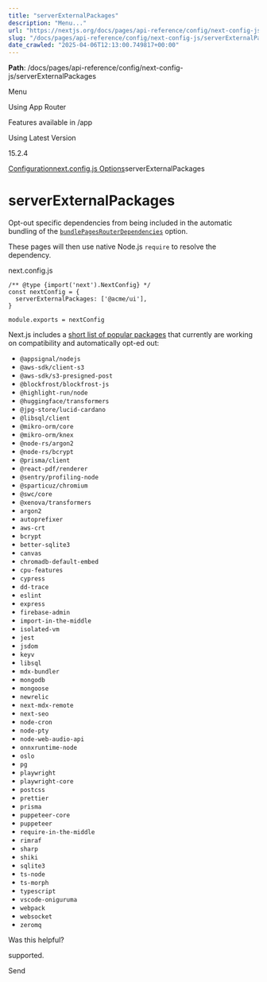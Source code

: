 ---
title: "serverExternalPackages"
description: "Menu..."
url: "https://nextjs.org/docs/pages/api-reference/config/next-config-js/serverExternalPackages"
slug: "/docs/pages/api-reference/config/next-config-js/serverExternalPackages"
date_crawled: "2025-04-06T12:13:00.749817+00:00"
---

**Path**: /docs/pages/api-reference/config/next-config-js/serverExternalPackages

Menu

Using App Router

Features available in /app

Using Latest Version

15.2.4

[Configuration](/docs/pages/api-reference/config)[next.config.js Options](/docs/pages/api-reference/config/next-config-js)serverExternalPackages

# serverExternalPackages

Opt-out specific dependencies from being included in the automatic bundling of the [`bundlePagesRouterDependencies`](/docs/pages/api-reference/config/next-config-js/bundlePagesRouterDependencies) option.

These pages will then use native Node.js `require` to resolve the dependency.

next.config.js

```
/** @type {import('next').NextConfig} */
const nextConfig = {
  serverExternalPackages: ['@acme/ui'],
}
 
module.exports = nextConfig
```

Next.js includes a [short list of popular packages](https://github.com/vercel/next.js/blob/canary/packages/next/src/lib/server-external-packages.json) that currently are working on compatibility and automatically opt-ed out:

* `@appsignal/nodejs`
* `@aws-sdk/client-s3`
* `@aws-sdk/s3-presigned-post`
* `@blockfrost/blockfrost-js`
* `@highlight-run/node`
* `@huggingface/transformers`
* `@jpg-store/lucid-cardano`
* `@libsql/client`
* `@mikro-orm/core`
* `@mikro-orm/knex`
* `@node-rs/argon2`
* `@node-rs/bcrypt`
* `@prisma/client`
* `@react-pdf/renderer`
* `@sentry/profiling-node`
* `@sparticuz/chromium`
* `@swc/core`
* `@xenova/transformers`
* `argon2`
* `autoprefixer`
* `aws-crt`
* `bcrypt`
* `better-sqlite3`
* `canvas`
* `chromadb-default-embed`
* `cpu-features`
* `cypress`
* `dd-trace`
* `eslint`
* `express`
* `firebase-admin`
* `import-in-the-middle`
* `isolated-vm`
* `jest`
* `jsdom`
* `keyv`
* `libsql`
* `mdx-bundler`
* `mongodb`
* `mongoose`
* `newrelic`
* `next-mdx-remote`
* `next-seo`
* `node-cron`
* `node-pty`
* `node-web-audio-api`
* `onnxruntime-node`
* `oslo`
* `pg`
* `playwright`
* `playwright-core`
* `postcss`
* `prettier`
* `prisma`
* `puppeteer-core`
* `puppeteer`
* `require-in-the-middle`
* `rimraf`
* `sharp`
* `shiki`
* `sqlite3`
* `ts-node`
* `ts-morph`
* `typescript`
* `vscode-oniguruma`
* `webpack`
* `websocket`
* `zeromq`

Was this helpful?

supported.

Send